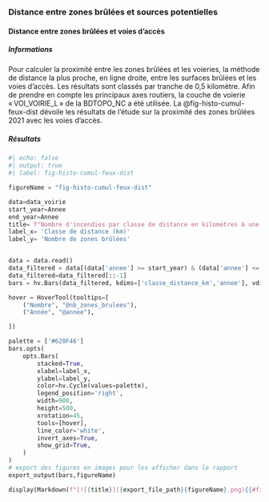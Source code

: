 ### Distance entre zones brûlées et sources potentielles

#### Distance entre zones brûlées et voies d'accès

##### Informations

Pour calculer la proximité entre les zones brûlées et les voieries, la méthode de distance la plus proche, en ligne droite, entre les surfaces brûlées et les voies d’accès. Les résultats sont classés par tranche de 0,5 kilomètre. Afin de prendre en compte les principaux axes routiers, la couche de voierie « VOI_VOIRIE_L » de la BDTOPO_NC a été utilisée. La @fig-histo-cumul-feux-dist dévoile les résultats de l’étude sur la proximité des zones brûlées 2021 avec les voies d’accès.

##### Résultats

```python
#| echo: false
#| output: true
#| label: fig-histo-cumul-feux-dist

figureName = "fig-histo-cumul-feux-dist"

data=data_voirie
start_year=Annee
end_year=Annee
title= f"Nombre d'incendies par classe de distance en kilomètres à une route en {Annee}"
label_x= 'Classe de distance (km)'
label_y= 'Nombre de zones brûlées'


data = data.read()
data_filtered = data[(data['annee'] >= start_year) & (data['annee'] <= end_year)]    
data_filtered=data_filtered[::-1]
bars = hv.Bars(data_filtered, kdims=['classe_distance_km','annee'], vdims=['nb_zones_brulees'])

hover = HoverTool(tooltips=[
    ("Nombre", "@nb_zones_brulees"),
    ("Année", "@annee"),

])

palette = ['#620F46']
bars.opts(
    opts.Bars(
        stacked=True,
        xlabel=label_x,
        ylabel=label_y,
        color=hv.Cycle(values=palette),
        legend_position='right',
        width=900,
        height=500,
        xrotation=45,
        tools=[hover],
        line_color='white',
        invert_axes=True,
        show_grid=True,
    )
)
# export des figures en images pour les afficher dans le rapport 
export_output(bars,figureName)

```

```python
display(Markdown(f"[![{title}]({export_file_path}{figureName}.png){{#fig-histo-cumul-feux-dist}}]({export_file_path}{figureName}.html)"))
```

